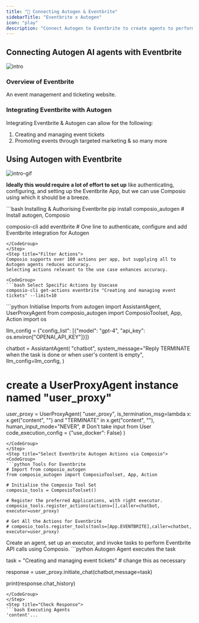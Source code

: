 ```yaml
---
title: "🚀 Connecting Autogen & Eventbrite"
sidebarTitle: "Eventbrite x Autogen"
icon: "play"
description: "Connect Autogen to Eventbrite to create agents to perform tasks using natural language"
---
```


## Connecting Autogen AI agents with Eventbrite
![intro](/media/intro.jpg)

### Overview of Eventbrite

An event management and ticketing website.

### Integrating Eventbrite with Autogen

Integrating Eventbrite & Autogen can allow for the following:

1. Creating and managing event tickets
2. Promoting events through targeted marketing
& so many more

## Using Autogen with Eventbrite
![intro-gif](/media/intro.gif)
<Steps>
<Step title="Setting Up the Environment">

**Ideally this would require a lot of effort to set up** like authenticating, configuring, and setting up the Eventbrite App, but we can use Composio using which it should be a breeze.

<CodeGroup>
```bash Installing & Authorising Eventbrite
pip install composio_autogen # Install autogen, Composio 

composio-cli add eventbrite # One line to authenticate, configure and add Eventbrite integration for Autogen
```
</CodeGroup>
</Step>
<Step title="Filter Actions">
Composio supports over 100 actions per app, but supplying all to Autogen agents reduces accuracy.
Selecting actions relevant to the use case enhances accuracy.

<CodeGroup>
```bash Select Specific Actions by Usecase
composio-cli get-actions eventbrite "Creating and managing event tickets" --limit=10
```
</CodeGroup>

</Step>
<Step title="Import Base Packages">

<CodeGroup>
```python Initialise Imports
from autogen import AssistantAgent, UserProxyAgent
from composio_autogen import ComposioToolset, App, Action
import os

llm_config = {"config_list": [{"model": "gpt-4", "api_key": os.environ["OPENAI_API_KEY"]}]}

chatbot = AssistantAgent(
    "chatbot",
    system_message="Reply TERMINATE when the task is done or when user's content is empty",
    llm_config=llm_config,
)

# create a UserProxyAgent instance named "user_proxy"
user_proxy = UserProxyAgent(
    "user_proxy",
    is_termination_msg=lambda x: x.get("content", "") and "TERMINATE" in x.get("content", ""),
    human_input_mode="NEVER", # Don't take input from User
    code_execution_config = {"use_docker": False}
)
```
</CodeGroup>
</Step>
<Step title="Select Eventbrite Autogen Actions via Composio">
<CodeGroup>
```python Tools For Eventbrite
# Import from composio_autogen
from composio_autogen import ComposioToolset, App, Action

# Initialise the Composio Tool Set
composio_tools = ComposioToolset()

# Register the preferred Applications, with right executor. 
composio_tools.register_actions(actions=[],caller=chatbot, executor=user_proxy)

# Get All the Actions for Eventbrite
# composio_tools.register_tools(tools=[App.EVENTBRITE],caller=chatbot, executor=user_proxy) 
```
</CodeGroup>
</Step>
<Step title="Execute the Agent">
Create an agent, set up an executor, and invoke tasks to perform Eventbrite API calls using Composio. 
<CodeGroup>
```python Autogen Agent executes the task

task = "Creating and managing event tickets" # change this as necessary

response = user_proxy.initiate_chat(chatbot,message=task)

print(response.chat_history)
```
</CodeGroup>
</Step>
<Step title="Check Response">
```bash Executing Agents
'content'...
```
</Step>
</Steps>

